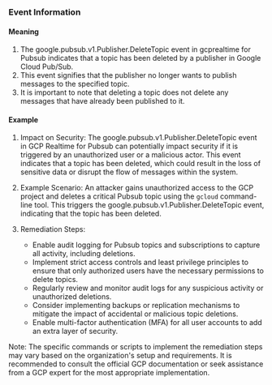 
### Event Information

#### Meaning

1. The google.pubsub.v1.Publisher.DeleteTopic event in gcprealtime for Pubsub indicates that a topic has been deleted by a publisher in Google Cloud Pub/Sub.
2. This event signifies that the publisher no longer wants to publish messages to the specified topic.
3. It is important to note that deleting a topic does not delete any messages that have already been published to it.

#### Example

1. Impact on Security: The google.pubsub.v1.Publisher.DeleteTopic event in GCP Realtime for Pubsub can potentially impact security if it is triggered by an unauthorized user or a malicious actor. This event indicates that a topic has been deleted, which could result in the loss of sensitive data or disrupt the flow of messages within the system.

2. Example Scenario: An attacker gains unauthorized access to the GCP project and deletes a critical Pubsub topic using the `gcloud` command-line tool. This triggers the google.pubsub.v1.Publisher.DeleteTopic event, indicating that the topic has been deleted.

3. Remediation Steps:
   - Enable audit logging for Pubsub topics and subscriptions to capture all activity, including deletions.
   - Implement strict access controls and least privilege principles to ensure that only authorized users have the necessary permissions to delete topics.
   - Regularly review and monitor audit logs for any suspicious activity or unauthorized deletions.
   - Consider implementing backups or replication mechanisms to mitigate the impact of accidental or malicious topic deletions.
   - Enable multi-factor authentication (MFA) for all user accounts to add an extra layer of security.

Note: The specific commands or scripts to implement the remediation steps may vary based on the organization's setup and requirements. It is recommended to consult the official GCP documentation or seek assistance from a GCP expert for the most appropriate implementation.

